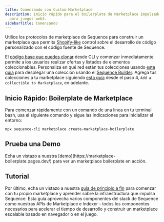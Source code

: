 ```yaml
---
title: Comenzando con Custom Marketplace
description: Inicio rápido para el boilerplate de Marketplace impulsado por Sequence stack
  para juegos web3.
sidebarTitle: Comenzando
---
```


Utilice los protocolos de marketplace de Sequence para construir un marketplace que permita [Shopify-like](https://www.shopify.com/) control sobre el desarrollo de código personalizado con el código fuente de Sequence.

El [código base que puedes clonar](https://github.com/0xsequence-demos/marketplace-boilerplate) desde CLI y comenzar inmediatamente permite a los usuarios realizar ofertas y listados de elementos coleccionables. Personaliza en qué red están tus colecciones usando [esta guía](/solutions/collectibles/contracts/deploy-an-item-collection) para desplegar una colección usando el [Sequence Builder](https://sequence.build). Agrega tus colecciones a tu marketplace siguiendo [esta guía](/solutions/marketplaces/white-label-marketplace/guide) desde el paso 4, `Add a collectible to Marketplace`, en adelante.

## Inicio Rápido: Boilerplate de Marketplace

Para comenzar rápidamente con un comando de una línea en tu terminal bash, usa el siguiente comando y sigue las indicaciones para inicializar el entorno:

```shell
npx sequence-cli marketplace create-marketplace-boilerplate
```

## Prueba una Demo

<Note>
  Echa un vistazo a nuestra [demo](https://marketplace-boilerplate.pages.dev/) para ver un marketplace boilerplate en acción.
</Note>

## Tutorial

Por último, echa un vistazo a nuestra [guía de principio a fin](/guides/custom-marketplace) para comenzar con tu propio marketplace y aprender sobre la infraestructura que impulsa Sequence. Esta guía aprovecha varios componentes del stack de Sequence como nuestras APIs de Marketplace e Indexer - todos los componentes necesarios para acelerar el tiempo de desarrollo y construir un marketplace escalable basado en navegador o en el juego.
